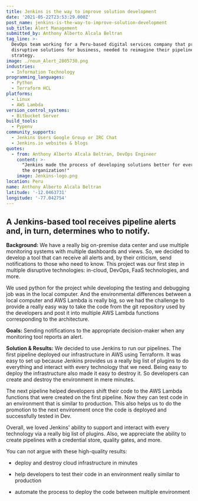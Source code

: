 ```yaml
---
title: Jenkins is the way to improve solution development
date: '2021-05-22T23:53:29.000Z'
post_name: jenkins-is-the-way-to-improve-solution-development
sub_title: Alert Management
submitted_by: Anthony Alberto Alcala Beltran
tag_line: >-
  DevOps team working for a Peru-based digital services company that provides
  disruptive solutions for business, needed to reimagine their pipeline
  strategy.
image: ./noun_Alert_2805730.png
industries:
  - Information Technology
programming_languages:
  - Python
  - Terraform HCL
platforms:
  - Linux
  - AWS Lambda
version_control_systems:
  - Bitbucket Server
build_tools:
  - Pypenv
community_supports:
  - Jenkins Users Google Group or IRC Chat
  - Jenkins.io websites & blogs
quotes:
  - from: Anthony Alberto Alcala Beltran, DevOps Engineer
    content: >-
      "Jenkins made the process of developing solutions better for everyone in
      the organization!"
    image: Jenkins-logo.png
location: Peru
name: Anthony Alberto Alcala Beltran
latitude: '-12.0463731'
longitude: '-77.042754'
---
```

## A Jenkins-based tool receives pipeline alerts and, in turn, determines who to notify.

**Background:** We have a really big on-premise data center and use multiple monitoring systems with multiple dashboards and views. So, we decided to develop a tool that can receive all alerts and, by their criticism, send notifications to those who need to know. This project was our first step in multiple disruptive technologies: in-cloud, DevOps, FaaS technologies, and more.

We used python for the project while developing the testing and debugging job was in the local computer. And the environmental differences between a local computer and AWS Lambda is really big, so we had the challenge to provide a really easy way to take the code from the git repository used by the developers and post it into multiple AWS Lambda functions corresponding to the architecture.

**Goals:** Sending notifications to the appropriate decision-maker when any monitoring tool reports an alert.

<Testimonal idx="0" />

**Solution & Results:** We decided to use Jenkins to run our pipelines. The first pipeline deployed our infrastructure in AWS using Terraform. It was easy to set up because Jenkins provides us a really big list of plugins to do everything and interact with every technology that we need. Being easy to deploy the infrastructure also made it easy to destroy it. So developers can create and destroy the environment in mere minutes.

The next pipeline helped developers shift their code to the AWS Lambda functions that were created on the first pipeline. Now they can test code in an environment that is similar to production. This also helps us to do the promotion to the next environment once the code is deployed and successfully tested in Dev.

Overall, we loved Jenkins' ability to support and interact with every technology via a really big list of plugins. Also, we appreciate the ability to create pipelines with a credential store, quality gates, and more.

You can not argue with these high-quality results:

-   deploy and destroy cloud infrastructure in minutes

-   help developers to test their code in an environment really similar to production

-   automate the process to deploy the code between multiple environment
